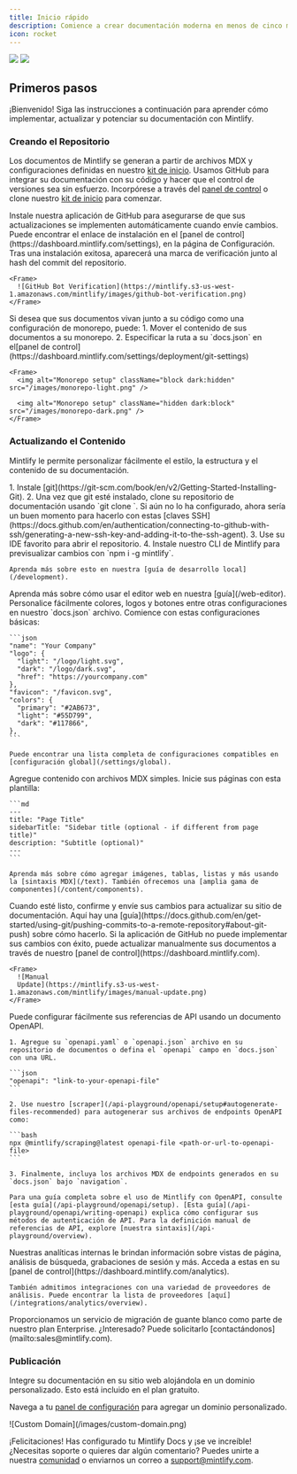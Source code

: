 ```yaml
---
title: Inicio rápido
description: Comience a crear documentación moderna en menos de cinco minutos
icon: rocket
---
```


<Frame>
  <img className="block dark:hidden" src="https://mintlify-assets.b-cdn.net/hero-light.png" />

  <img className="hidden dark:block" src="https://mintlify-assets.b-cdn.net/hero-dark.png" />
</Frame>

## Primeros pasos

¡Bienvenido! Siga las instrucciones a continuación para aprender cómo implementar, actualizar y
potenciar su documentación con Mintlify.

### Creando el Repositorio

Los documentos de Mintlify se generan a partir de archivos MDX y configuraciones definidas en nuestro
[kit de inicio](https://github.com/mintlify/starter). Usamos GitHub para integrar
su documentación con su código y hacer que el control de versiones sea sin esfuerzo. Incorpórese a través del [panel de control](https://dashboard.mintlify.com) o clone nuestro [kit de inicio](https://github.com/mintlify/starter) para comenzar.

<AccordionGroup>
  <Accordion icon="message-bot" title="Install the GitHub app">
    Instale nuestra aplicación de GitHub para asegurarse de que sus actualizaciones se implementen automáticamente cuando envíe cambios. Puede encontrar el enlace de instalación en el [panel de control](https://dashboard.mintlify.com/settings), en la página de Configuración. Tras una instalación exitosa, aparecerá una marca de verificación junto al hash del commit del repositorio.

    <Frame>
      ![GitHub Bot Verification](https://mintlify.s3-us-west-1.amazonaws.com/mintlify/images/github-bot-verification.png)
    </Frame>
  </Accordion>

  <Accordion icon="code-branch" title="Monorepo Setup">
    Si desea que sus documentos vivan junto a su código como una configuración de monorepo,
    puede: 1. Mover el contenido de sus documentos a su monorepo. 2. Especificar la ruta a su
    `docs.json` en el[panel de control](https://dashboard.mintlify.com/settings/deployment/git-settings)

    <Frame>
      <img alt="Monorepo setup" className="block dark:hidden" src="/images/monorepo-light.png" />

      <img alt="Monorepo setup" className="hidden dark:block" src="/images/monorepo-dark.png" />
    </Frame>
  </Accordion>
</AccordionGroup>

### Actualizando el Contenido

Mintlify le permite personalizar fácilmente el estilo, la estructura y el contenido de
su documentación.

<AccordionGroup>
  <Accordion icon="rectangle-terminal" title="Editing locally (recommended for developers)">
    1. Instale [git](https://git-scm.com/book/en/v2/Getting-Started-Installing-Git).
    2. Una vez que git esté instalado, clone su repositorio de documentación usando `git clone <your-repo>`. Si aún no lo ha configurado, ahora sería un buen momento para hacerlo con estas [claves SSH](https://docs.github.com/en/authentication/connecting-to-github-with-ssh/generating-a-new-ssh-key-and-adding-it-to-the-ssh-agent).
    3. Use su IDE favorito para abrir el repositorio.
    4. Instale nuestro CLI de Mintlify para previsualizar cambios con `npm i -g mintlify`.

    Aprenda más sobre esto en nuestra [guía de desarrollo local](/development).
  </Accordion>

  <Accordion icon="pen-to-square" title="Editing with the web editor">
    Aprenda más sobre cómo usar el editor web en nuestra [guía](/web-editor).
  </Accordion>

  <Accordion icon="palette" title="Customizing to your brand">
    Personalice fácilmente colores, logos y botones entre otras configuraciones en nuestro `docs.json` archivo. Comience con estas configuraciones básicas:

    ```json
    "name": "Your Company"
    "logo": {
      "light": "/logo/light.svg",
      "dark": "/logo/dark.svg",
      "href": "https://yourcompany.com"
    },
    "favicon": "/favicon.svg",
    "colors": {
      "primary": "#2AB673",
      "light": "#55D799",
      "dark": "#117866",
    },
    ```

    Puede encontrar una lista completa de configuraciones compatibles en [configuración global](/settings/global).
  </Accordion>

  <Accordion icon="pencil" title="Adding content">
    Agregue contenido con archivos MDX simples. Inicie sus páginas con esta plantilla:

    ```md
    ---
    title: "Page Title"
    sidebarTitle: "Sidebar title (optional - if different from page title)"
    description: "Subtitle (optional)"
    ---
    ```

    Aprenda más sobre cómo agregar imágenes, tablas, listas y más usando la [sintaxis MDX](/text). También ofrecemos una [amplia gama de componentes](/content/components).
  </Accordion>

  <Accordion icon="rocket" title="Pushing changes">
    Cuando esté listo, confirme y envíe sus cambios para actualizar su sitio de documentación. Aquí hay una [guía](https://docs.github.com/en/get-started/using-git/pushing-commits-to-a-remote-repository#about-git-push) sobre cómo hacerlo. Si la aplicación de GitHub no puede implementar sus cambios con éxito, puede actualizar manualmente sus documentos a través de nuestro [panel de control](https://dashboard.mintlify.com).

    <Frame>
      ![Manual
      Update](https://mintlify.s3-us-west-1.amazonaws.com/mintlify/images/manual-update.png)
    </Frame>
  </Accordion>

  <Accordion icon="code-branch" title="Generating API references">
    Puede configurar fácilmente sus referencias de API usando un documento OpenAPI.

    1. Agregue su `openapi.yaml` o `openapi.json` archivo en su repositorio de documentos o defina el `openapi` campo en `docs.json` con una URL.

    ```json
    "openapi": "link-to-your-openapi-file"
    ```

    2. Use nuestro [scraper](/api-playground/openapi/setup#autogenerate-files-recommended) para autogenerar sus archivos de endpoints OpenAPI como:

    ```bash
    npx @mintlify/scraping@latest openapi-file <path-or-url-to-openapi-file>
    ```

    3. Finalmente, incluya los archivos MDX de endpoints generados en su `docs.json` bajo `navigation`.

    Para una guía completa sobre el uso de Mintlify con OpenAPI, consulte [esta guía](/api-playground/openapi/setup). [Esta guía](/api-playground/openapi/writing-openapi) explica cómo configurar sus métodos de autenticación de API. Para la definición manual de referencias de API, explore [nuestra sintaxis](/api-playground/overview).
  </Accordion>

  <Accordion icon="chart-simple" title="Adding analytics">
    Nuestras analíticas internas le brindan información sobre vistas de página, análisis de búsqueda, grabaciones de sesión y más. Acceda a estas en su [panel de control](https://dashboard.mintlify.com/analytics).

    También admitimos integraciones con una variedad de proveedores de análisis. Puede encontrar la lista de proveedores [aquí](/integrations/analytics/overview).
  </Accordion>
</AccordionGroup>

<Note>
  Proporcionamos un servicio de migración de guante blanco como parte de nuestro plan Enterprise.
  ¿Interesado? Puede solicitarlo [contactándonos](mailto:sales@mintlify.com).
</Note>

### Publicación

<Accordion icon="star" title="Adding a custom domain">
  Integre su documentación en su sitio web alojándola en un dominio personalizado. Esto está incluido en el plan gratuito.

  Navega a tu [panel de configuración](https://dashboard.mintlify.com/settings) para agregar un dominio personalizado.

  <Frame>![Custom Domain](/images/custom-domain.png)</Frame>
</Accordion>

¡Felicitaciones! Has configurado tu Mintlify Docs y ¡se ve increíble! ¿Necesitas
soporte o quieres dar algún comentario? Puedes unirte a nuestra
[comunidad](https://mintlify.com/community) o enviarnos un correo a
[support@mintlify.com](mailto:support@mintlify.com).
